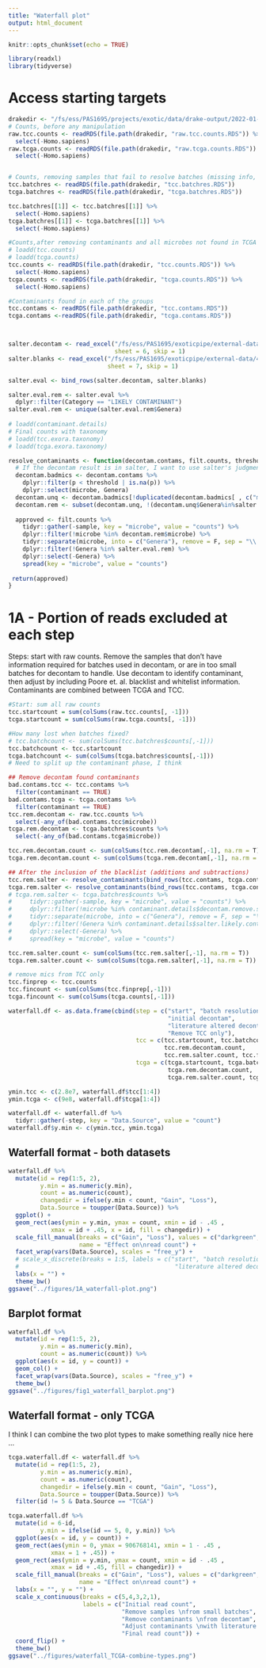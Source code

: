 ```yaml
---
title: "Waterfall plot"
output: html_document
---
```


```r
knitr::opts_chunk$set(echo = TRUE)

library(readxl)
library(tidyverse)
```

# Access starting targets

```r
drakedir <- "/fs/ess/PAS1695/projects/exotic/data/drake-output/2022-01-13/"
# Counts, before any manipulation
raw.tcc.counts <- readRDS(file.path(drakedir, "raw.tcc.counts.RDS")) %>%
  select(-Homo.sapiens)
raw.tcga.counts <- readRDS(file.path(drakedir, "raw.tcga.counts.RDS")) %>%
  select(-Homo.sapiens)


# Counts, removing samples that fail to resolve batches (missing info, etc.)
tcc.batchres <- readRDS(file.path(drakedir, "tcc.batchres.RDS"))
tcga.batchres <- readRDS(file.path(drakedir, "tcga.batchres.RDS"))

tcc.batchres[[1]] <- tcc.batchres[[1]] %>%
  select(-Homo.sapiens)
tcga.batchres[[1]] <- tcga.batchres[[1]] %>%
  select(-Homo.sapiens)

#Counts,after removing contaminants and all microbes not found in TCGA
# loadd(tcc.counts)
# loadd(tcga.counts)
tcc.counts <- readRDS(file.path(drakedir, "tcc.counts.RDS")) %>%
  select(-Homo.sapiens)
tcga.counts <- readRDS(file.path(drakedir, "tcga.counts.RDS")) %>%
  select(-Homo.sapiens)

#Contaminants found in each of the groups
tcc.contams <- readRDS(file.path(drakedir, "tcc.contams.RDS"))
tcga.contams <-readRDS(file.path(drakedir, "tcga.contams.RDS"))



salter.decontam <- read_excel("/fs/ess/PAS1695/exoticpipe/external-data/41586_2020_2095_MOESM2_ESM.xlsx",
                              sheet = 6, skip = 1)
salter.blanks <- read_excel("/fs/ess/PAS1695/exoticpipe/external-data/41586_2020_2095_MOESM2_ESM.xlsx", 
                            sheet = 7, skip = 1)

salter.eval <- bind_rows(salter.decontam, salter.blanks)

salter.eval.rem <- salter.eval %>%
  dplyr::filter(Category == "LIKELY CONTAMINANT")
salter.eval.rem <- unique(salter.eval.rem$Genera) 
 
# loadd(contaminant.details)
# Final counts with taxonomy
# loadd(tcc.exora.taxonomy)
# loadd(tcga.exora.taxonomy)
```

```r
resolve_contaminants <- function(decontam.contams, filt.counts, threshold){
  # If the decontam result is in salter, I want to use salter's judgment,otherwise the contaminant is removed
  decontam.badmics <- decontam.contams %>%
    dplyr::filter(p < threshold | is.na(p)) %>%
    dplyr::select(microbe, Genera)
  decontam.unq <- decontam.badmics[!duplicated(decontam.badmics[ , c("microbe", "Genera")]),]
  decontam.rem <- subset(decontam.unq, !(decontam.unq$Genera%in%salter.eval$Genera))
  
  approved <- filt.counts %>%
    tidyr::gather(-sample, key = "microbe", value = "counts") %>%
    dplyr::filter(!microbe %in% decontam.rem$microbe) %>%
    tidyr::separate(microbe, into = c("Genera"), remove = F, sep = "\\.") %>%
    dplyr::filter(!Genera %in% salter.eval.rem) %>%
    dplyr::select(-Genera) %>%
    spread(key = "microbe", value = "counts")
  
 return(approved) 
}
```

# 1A - Portion of reads excluded at each step

Steps: start with raw counts. Remove the samples that don't have information required for batches used in decontam, or are in too small batches for decontam to handle. Use decontam to identify contaminant, then adjust by including Poore et. al. blacklist and whitelist information. Contaminants are combined between TCGA and TCC.
```r
#Start: sum all raw counts
tcc.startcount = sum(colSums(raw.tcc.counts[, -1]))
tcga.startcount = sum(colSums(raw.tcga.counts[, -1]))

#How many lost when batches fixed?
# tcc.batchcount <- sum(colSums(tcc.batchres$counts[,-1]))
tcc.batchcount <- tcc.startcount
tcga.batchcount <- sum(colSums(tcga.batchres$counts[,-1]))
# Need to split up the contaminant phase, I think

## Remove decontam found contaminants
bad.contams.tcc <- tcc.contams %>%
  filter(contaminant == TRUE)
bad.contams.tcga <- tcga.contams %>%
  filter(contaminant == TRUE)
tcc.rem.decontam <- raw.tcc.counts %>%
  select(-any_of(bad.contams.tcc$microbe))
tcga.rem.decontam <- tcga.batchres$counts %>%
  select(-any_of(bad.contams.tcga$microbe))

tcc.rem.decontam.count <- sum(colSums(tcc.rem.decontam[,-1], na.rm = T))
tcga.rem.decontam.count <- sum(colSums(tcga.rem.decontam[,-1], na.rm = T))

## After the inclusion of the blacklist (additions and subtractions)
tcc.rem.salter <- resolve_contaminants(bind_rows(tcc.contams, tcga.contams), raw.tcc.counts, 0.1)
tcga.rem.salter <- resolve_contaminants(bind_rows(tcc.contams, tcga.contams), tcga.batchres$counts, 0.1)
# tcga.rem.salter <- tcga.batchres$counts %>%
#     tidyr::gather(-sample, key = "microbe", value = "counts") %>%
#     dplyr::filter(!microbe %in% contaminant.details$decontam.remove.salter$microbe) %>%
#     tidyr::separate(microbe, into = c("Genera"), remove = F, sep = "\\.") %>%
#     dplyr::filter(!Genera %in% contaminant.details$salter.likely.contaminants) %>%
#     dplyr::select(-Genera) %>%
#     spread(key = "microbe", value = "counts")

tcc.rem.salter.count <- sum(colSums(tcc.rem.salter[,-1], na.rm = T))
tcga.rem.salter.count <- sum(colSums(tcga.rem.salter[,-1], na.rm = T))

# remove mics from TCC only
tcc.finprep <- tcc.counts
tcc.fincount <- sum(colSums(tcc.finprep[,-1]))
tcga.fincount <- sum(colSums(tcga.counts[,-1]))
```

```r
waterfall.df <- as.data.frame(cbind(step = c("start", "batch resolution",
                                             "initial decontam",
                                             "literature altered decontam", 
                                             "Remove TCC only"),
                                    tcc = c(tcc.startcount, tcc.batchcount,
                                            tcc.rem.decontam.count,
                                            tcc.rem.salter.count, tcc.fincount),
                                    tcga = c(tcga.startcount, tcga.batchcount,
                                             tcga.rem.decontam.count,
                                             tcga.rem.salter.count, tcga.fincount)))

ymin.tcc <- c(2.8e7, waterfall.df$tcc[1:4])
ymin.tcga <- c(9e8, waterfall.df$tcga[1:4])

waterfall.df <- waterfall.df %>%
  tidyr::gather(-step, key = "Data.Source", value = "count")
waterfall.df$y.min <- c(ymin.tcc, ymin.tcga)
```

## Waterfall format - both datasets
```r
waterfall.df %>%
  mutate(id = rep(1:5, 2),
         y.min = as.numeric(y.min),
         count = as.numeric(count),
         changedir = ifelse(y.min < count, "Gain", "Loss"),
         Data.Source = toupper(Data.Source)) %>%
  ggplot() +
  geom_rect(aes(ymin = y.min, ymax = count, xmin = id - .45 ,
            xmax = id + .45, x = id, fill = changedir)) +
  scale_fill_manual(breaks = c("Gain", "Loss"), values = c("darkgreen", "darkred"), 
                    name = "Effect on\nread count") +
  facet_wrap(vars(Data.Source), scales = "free_y") +
  # scale_x_discrete(breaks = 1:5, labels = c("start", "batch resolution", "initial decontam",
  #                                            "literature altered decontam", "Remove TCC only")) +
  labs(x = "") +
  theme_bw() 
ggsave("../figures/1A_waterfall-plot.png")
```

## Barplot format

```r
waterfall.df %>%
  mutate(id = rep(1:5, 2),
         y.min = as.numeric(y.min),
         count = as.numeric(count)) %>%
  ggplot(aes(x = id, y = count)) +
  geom_col() +
  facet_wrap(vars(Data.Source), scales = "free_y") +
  theme_bw()
ggsave("../figures/fig1_waterfall_barplot.png")
```

## Waterfall format - only TCGA

I think I can combine the two plot types to make something really nice here ...
```r
tcga.waterfall.df <- waterfall.df %>%
  mutate(id = rep(1:5, 2),
         y.min = as.numeric(y.min),
         count = as.numeric(count),
         changedir = ifelse(y.min < count, "Gain", "Loss"),
         Data.Source = toupper(Data.Source)) %>%
  filter(id != 5 & Data.Source == "TCGA")
```

```r
tcga.waterfall.df %>%
  mutate(id = 6-id,
         y.min = ifelse(id == 5, 0, y.min)) %>%
  ggplot(aes(x = id, y = count)) +
  geom_rect(aes(ymin = 0, ymax = 906768141, xmin = 1 - .45 ,
            xmax = 1 + .45)) +
  geom_rect(aes(ymin = y.min, ymax = count, xmin = id - .45 ,
            xmax = id + .45, fill = changedir)) +
  scale_fill_manual(breaks = c("Gain", "Loss"), values = c("darkgreen", "darkred"), 
                    name = "Effect on\nread count") +
  labs(x = "", y = "") +
  scale_x_continuous(breaks = c(5,4,3,2,1), 
                     labels = c("Initial read count",
                                "Remove samples \nfrom small batches",
                                "Remove contaminants \nfrom decontam",
                                "Adjust contaminants \nwith literature review",
                                "Final read count")) +
  coord_flip() +
  theme_bw() 
ggsave("../figures/waterfall_TCGA-combine-types.png")
```

